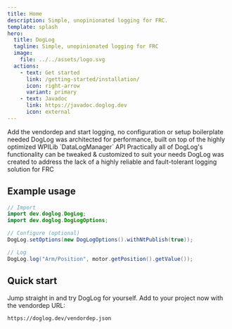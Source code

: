 ```yaml
---
title: Home
description: Simple, unopinionated logging for FRC.
template: splash
hero:
  title: DogLog
  tagline: Simple, unopinionated logging for FRC
  image:
    file: ../../assets/logo.svg
  actions:
    - text: Get started
      link: /getting-started/installation/
      icon: right-arrow
      variant: primary
    - text: Javadoc
      link: https://javadoc.doglog.dev
      icon: external
---
```



<CardGrid stagger>
  <Card title="Simple" icon="puzzle">
    Add the vendordep and start logging, no configuration or setup boilerplate needed
  </Card>
  <Card title="Performant" icon="rocket">
    DogLog was architected for performance, built on top of the highly optimized WPILib `DataLogManager` API
  </Card>
  <Card title="Configurable" icon="setting">
    Practically all of DogLog's functionality can be tweaked & customized to suit your needs
  </Card>
  <Card title="Safe" icon="approve-check-circle">
    DogLog was created to address the lack of a highly reliable and fault-tolerant logging solution for FRC
  </Card>
</CardGrid>

## Example usage

```java
// Import
import dev.doglog.DogLog;
import dev.doglog.DogLogOptions;

// Configure (optional)
DogLog.setOptions(new DogLogOptions().withNtPublish(true));

// Log
DogLog.log("Arm/Position", motor.getPosition().getValue());
```

## Quick start

Jump straight in and try DogLog for yourself.
Add to your project now with the vendordep URL:

```text
https://doglog.dev/vendordep.json
```
